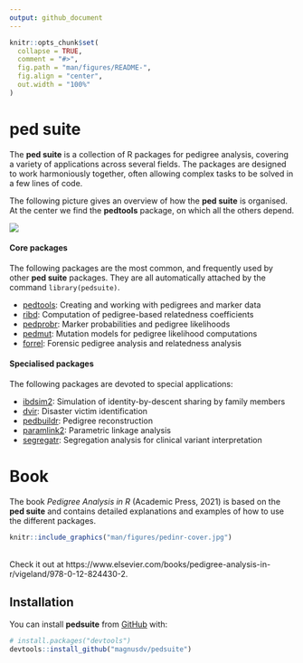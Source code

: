 ```yaml
---
output: github_document
---
```


<!-- README.md is generated from README.Rmd. Please edit that file -->

```r
knitr::opts_chunk$set(
  collapse = TRUE,
  comment = "#>",
  fig.path = "man/figures/README-",
  fig.align = "center",
  out.width = "100%"
)
```

# ped suite

<!-- badges: start -->
<!-- badges: end -->

The **ped suite** is a collection of R packages for pedigree analysis, covering a variety of applications across several fields. The packages are designed to work harmoniously together, often allowing complex tasks to be solved in a few lines of code.

The following picture gives an overview of how the **ped suite** is organised. At the center we find the **pedtools** package, on which all the others depend. 

![](man/figures/logos-pedsuite-wheel.png)

#### Core packages
The following packages are the most common, and frequently used by other **ped suite** packages. They are all automatically attached by the command `library(pedsuite)`.

* [pedtools](https://github.com/magnusdv/pedtools): Creating and working with pedigrees and marker data
* [ribd](https://github.com/magnusdv/ribd): Computation of pedigree-based relatedness coefficients
* [pedprobr](https://github.com/magnusdv/pedprobr): Marker probabilities and pedigree likelihoods
* [pedmut](https://github.com/magnusdv/pedmut): Mutation models for pedigree likelihood computations
* [forrel](https://github.com/magnusdv/forrel): Forensic pedigree analysis and relatedness analysis

#### Specialised packages
The following packages are devoted to special applications:

* [ibdsim2](https://github.com/magnusdv/ibdsim2): Simulation of identity-by-descent sharing by family members
* [dvir](https://github.com/thoree/dvir): Disaster victim identification
* [pedbuildr](https://github.com/magnusdv/pedbuildr): Pedigree reconstruction
* [paramlink2](https://github.com/magnusdv/paramlink2): Parametric linkage analysis
* [segregatr](https://github.com/magnusdv/segregatr): Segregation analysis for clinical variant interpretation

# Book
The book *Pedigree Analysis in R* (Academic Press, 2021) is based on the **ped suite** and contains detailed explanations and examples of how to use the different packages.

```r
knitr::include_graphics("man/figures/pedinr-cover.jpg")
```
  
  
<br/>
Check it out at https://www.elsevier.com/books/pedigree-analysis-in-r/vigeland/978-0-12-824430-2.


## Installation

You can install **pedsuite** from [GitHub](https://github.com/magnusdv/pedsuite) with:

``` r
# install.packages("devtools")
devtools::install_github("magnusdv/pedsuite")
```
